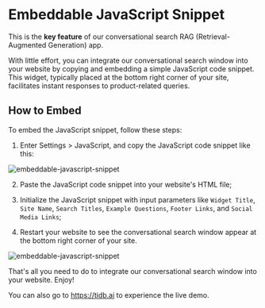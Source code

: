 # Embeddable JavaScript Snippet

This is the **key feature** of our conversational search RAG (Retrieval-Augmented Generation) app.

With little effort, you can integrate our conversational search window into your website by copying and embedding a simple JavaScript code snippet. This widget, typically placed at the bottom right corner of your site, facilitates instant responses to product-related queries.


## How to Embed

To embed the JavaScript snippet, follow these steps:

1. Enter Settings > JavaScript, and copy the JavaScript code snippet like this:

![embeddable-javascript-snippet](https://github.com/pingcap/tidb.ai/assets/1237528/999ed8b7-9ed1-4bad-a75e-3395d1ae68d5)


2. Paste the JavaScript code snippet into your website's HTML file;

3. Initialize the JavaScript snippet with input parameters like `Widget Title`, `Site Name`, `Search Titles`, `Example Questions`, `Footer Links`, and `Social Media Links`;

4. Restart your website to see the conversational search window appear at the bottom right corner of your site.

![embeddable-javascript-snippet](https://github.com/pingcap/tidb.ai/assets/1237528/5a445231-a27a-4ae6-8287-a4f8cf7b64d0 "Image Title")




That's all you need to do to integrate our conversational search window into your website. Enjoy! 


You can also go to https://tidb.ai to experience the live demo.

